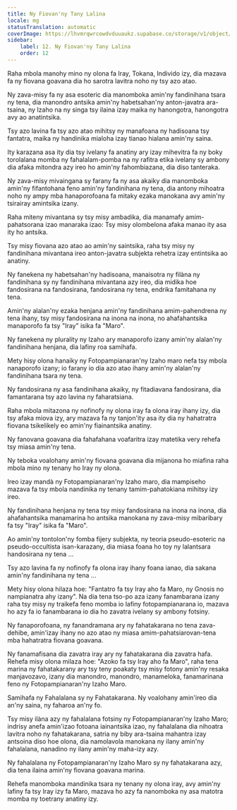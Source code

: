 ```yaml
---
title: Ny Fiovan'ny Tany Lalina
locale: mg
statusTranslation: automatic
coverImage: https://lhvmrqwrcowdvduuaukz.supabase.co/storage/v1/object/public/strapi-uploads/small_cover-tratado-de-psicologia-revolucionaria.webp-5e15e1cec4e0ebebcde5d7fc7565d8fd.webp
sidebar:
    label: 12. Ny Fiovan'ny Tany Lalina
    order: 12
---
```

Raha mbola manohy mino ny olona fa Iray, Tokana, Individo izy, dia mazava fa ny fiovana goavana dia ho sarotra lavitra noho ny tsy azo atao.

Ny zava-misy fa ny asa esoteric dia manomboka amin'ny fandinihana tsara ny tena, dia manondro antsika amin'ny habetsahan'ny anton-javatra ara-tsaina, ny Izaho na ny singa tsy ilaina izay maika ny hanongotra, hanongotra avy ao anatintsika.

Tsy azo lavina fa tsy azo atao mihitsy ny manafoana ny hadisoana tsy fantatra, maika ny handinika mialoha izay tianao hialana amin'ny saina.

Ity karazana asa ity dia tsy ivelany fa anatiny ary izay mihevitra fa ny boky torolalana momba ny fahalalam-pomba na ny rafitra etika ivelany sy ambony dia afaka mitondra azy ireo ho amin'ny fahombiazana, dia diso tanteraka.

Ny zava-misy mivaingana sy farany fa ny asa akaiky dia manomboka amin'ny fifantohana feno amin'ny fandinihana ny tena, dia antony mihoatra noho ny ampy mba hanaporofoana fa mitaky ezaka manokana avy amin'ny tsirairay amintsika izany.

Raha miteny mivantana sy tsy misy ambadika, dia manamafy amim-pahatsorana izao manaraka izao: Tsy misy olombelona afaka manao ity asa ity ho antsika.

Tsy misy fiovana azo atao ao amin'ny saintsika, raha tsy misy ny fandinihana mivantana ireo anton-javatra subjekta rehetra izay entintsika ao anatiny.

Ny fanekena ny habetsahan'ny hadisoana, manaisotra ny filàna ny fandinihana sy ny fandinihana mivantana azy ireo, dia midika hoe fandosirana na fandosirana, fandosirana ny tena, endrika famitahana ny tena.

Amin'ny alalan'ny ezaka henjana amin'ny fandinihana amim-pahendrena ny tena ihany, tsy misy fandosirana na inona na inona, no ahafahantsika manaporofo fa tsy "Iray" isika fa "Maro".

Ny fanekena ny plurality ny Izaho ary manaporofo izany amin'ny alalan'ny fandinihana henjana, dia lafiny roa samihafa.

Mety hisy olona hanaiky ny Fotopampianaran'ny Izaho maro nefa tsy mbola nanaporofo izany; io farany io dia azo atao ihany amin'ny alalan'ny fandinihana tsara ny tena.

Ny fandosirana ny asa fandinihana akaiky, ny fitadiavana fandosirana, dia famantarana tsy azo lavina ny faharatsiana.

Raha mbola mitazona ny nofinofy ny olona iray fa olona iray ihany izy, dia tsy afaka miova izy, ary mazava fa ny tanjon'ity asa ity dia ny hahatratra fiovana tsikelikely eo amin'ny fiainantsika anatiny.

Ny fanovana goavana dia fahafahana voafaritra izay matetika very rehefa tsy miasa amin'ny tena.

Ny teboka voalohany amin'ny fiovana goavana dia mijanona ho miafina raha mbola mino ny tenany ho Iray ny olona.

Ireo izay mandà ny Fotopampianaran'ny Izaho maro, dia mampiseho mazava fa tsy mbola nandinika ny tenany tamim-pahatokiana mihitsy izy ireo.

Ny fandinihana henjana ny tena tsy misy fandosirana na inona na inona, dia ahafahantsika manamarina ho antsika manokana ny zava-misy mibaribary fa tsy "Iray" isika fa "Maro".

Ao amin'ny tontolon'ny fomba fijery subjekta, ny teoria pseudo-esoteric na pseudo-occultista isan-karazany, dia miasa foana ho toy ny lalantsara handosirana ny tena ...

Tsy azo lavina fa ny nofinofy fa olona iray ihany foana ianao, dia sakana amin'ny fandinihana ny tena ...

Mety hisy olona hilaza hoe: "Fantatro fa tsy Iray aho fa Maro, ny Gnosis no nampianatra ahy izany". Na dia tena tso-po aza izany fanambarana izany raha tsy misy ny traikefa feno momba io lafiny fotopampianarana io, mazava ho azy fa io fanambarana io dia ho zavatra ivelany sy ambony fotsiny.

Ny fanaporofoana, ny fanandramana ary ny fahatakarana no tena zava-dehibe, amin'izay ihany no azo atao ny miasa amim-pahatsiarovan-tena mba hahatratra fiovana goavana.

Ny fanamafisana dia zavatra iray ary ny fahatakarana dia zavatra hafa. Rehefa misy olona milaza hoe: "Azoko fa tsy Iray aho fa Maro", raha tena marina ny fahatakarany ary tsy teny poakaty tsy misy fotony amin'ny resaka manjavozavo, izany dia manondro, manondro, manameloka, fanamarinana feno ny Fotopampianaran'ny Izaho Maro.

Samihafa ny Fahalalana sy ny Fahatakarana. Ny voalohany amin'ireo dia an'ny saina, ny faharoa an'ny fo.

Tsy misy ilàna azy ny fahalalana fotsiny ny Fotopampianaran'ny Izaho Maro; indrisy anefa amin'izao fotoana iainantsika izao, ny fahalalana dia nihoatra lavitra noho ny fahatakarana, satria ny biby ara-tsaina mahantra izay antsoina diso hoe olona, ​​dia namolavola manokana ny ilany amin'ny fahalalana, nanadino ny ilany amin'ny maha-izy azy.

Ny fahalalana ny Fotopampianaran'ny Izaho Maro sy ny fahatakarana azy, dia tena ilaina amin'ny fiovana goavana marina.

Rehefa manomboka mandinika tsara ny tenany ny olona iray, avy amin'ny lafiny fa tsy Iray izy fa Maro, mazava ho azy fa nanomboka ny asa matotra momba ny toetrany anatiny izy.

